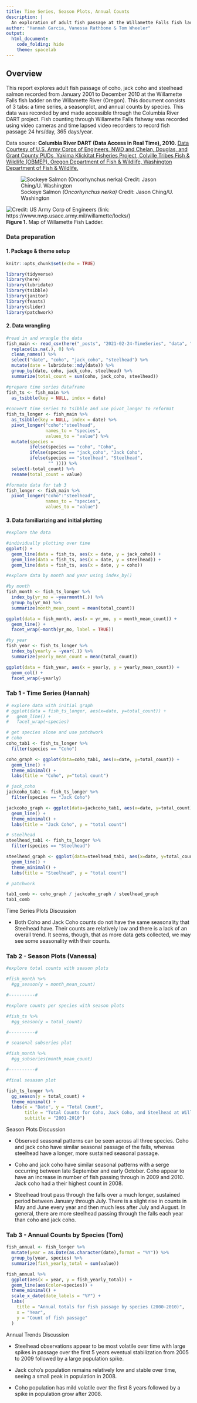 ```yaml
---
title: Time Series, Season Plots, Annual Counts
description: |
  An exploration of adult fish passage at the Willamette Falls fish ladder on the Willamette River, Oregon from 2001-2010
author: "Hannah Garcia, Vanessa Rathbone & Tom Wheeler"
output: 
  html_document:
    code_folding: hide
    theme: spacelab
---
```


## Overview {.tabset}

This report explores adult fish passage of coho, jack coho and steelhead salmon recorded from January 2001 to December 2010 at the Willamette Falls fish ladder on the Willamette River (Oregon). This document consists of 3 tabs: a time series, a seasonplot, and annual counts by species. This data was recorded by and made accessible through the Columbia River DART project. Fish counting through Willamette Falls fishway was recorded using video cameras and time lapsed video recorders to record fish passage 24 hrs/day, 365 days/year.

Data source: **Columbia River DART (Data Access in Real Time), 2010.** [Data Courtesy of U.S. Army Corps of Engineers, NWD and Chelan, Douglas, and Grant County PUDs, Yakima Klickitat Fisheries Project, Colville Tribes Fish & Wildlife (OBMEP), Oregon Department of Fish & Wildlife, Washington Department of Fish & Wildlife.](http://www.cbr.washington.edu/dart/query/adult_graph_text)

![Sockeye Salmon *(Oncorhynchus nerka)* Credit: Jason Ching/U. Washington](../images/sockeye_salmon1.jpg)

![Credit: US Army Corp of Engineers (link: https://www.nwp.usace.army.mil/willamette/locks/)](../images/Willamette_Falls_Locks_area_map.jpg)
**Figure 1.** Map of Willamette Fish Ladder. 

### Data preparation

#### 1. Package & theme setup

```r
knitr::opts_chunk$set(echo = TRUE)

library(tidyverse)
library(here)
library(lubridate)
library(tsibble)
library(janitor)
library(feasts)
library(slider)
library(patchwork)
```

#### 2. Data wrangling

```r

#read in and wrangle the data
fish_main <- read_csv(here("_posts", "2021-02-24-TimeSeries", "data", "willamette_fish_passage.csv")) %>%
  replace(is.na(.), 0) %>%
  clean_names() %>% 
  select("date", "coho", "jack_coho", "steelhead") %>% 
  mutate(date = lubridate::mdy(date)) %>% 
  group_by(date, coho, jack_coho, steelhead) %>% 
  summarize(total_count = sum(coho, jack_coho, steelhead))

#prepare time series dataframe 
fish_ts <- fish_main %>% 
  as_tsibble(key = NULL, index = date)
  
#convert time series to tsibble and use pivot_longer to reformat
fish_ts_longer <- fish_main %>% 
  as_tsibble(key = NULL, index = date) %>% 
  pivot_longer("coho":"steelhead",
               names_to = "species",
               values_to = "value") %>% 
  mutate(species = 
         ifelse(species == "coho", "Coho",
         ifelse(species == "jack_coho", "Jack Coho", 
         ifelse(species == "steelhead", "Steelhead", 
                "" )))) %>% 
  select(-total_count) %>% 
  rename(total_count = value)

#formate data for tab 3
fish_longer <- fish_main %>% 
  pivot_longer("coho":"steelhead",
               names_to = "species",
               values_to = "value")

```

#### 3. Data familiarizing and initial plotting

```r

#explore the data

#individually plotting over time
ggplot() +
  geom_line(data = fish_ts, aes(x = date, y = jack_coho)) +
  geom_line(data = fish_ts, aes(x = date, y = steelhead)) +
  geom_line(data = fish_ts, aes(x = date, y = coho))

#explore data by month and year using index_by() 

#by month
fish_month <- fish_ts_longer %>% 
  index_by(yr_mo = ~yearmonth(.)) %>% 
  group_by(yr_mo) %>% 
  summarize(month_mean_count = mean(total_count))

ggplot(data = fish_month, aes(x = yr_mo, y = month_mean_count)) +
  geom_line() +
  facet_wrap(~month(yr_mo, label = TRUE))

#by year
fish_year <- fish_ts_longer %>% 
  index_by(yearly = ~year(.)) %>% 
  summarize(yearly_mean_count = mean(total_count))

ggplot(data = fish_year, aes(x = yearly, y = yearly_mean_count)) +
  geom_col() +
  facet_wrap(~yearly)

```

### Tab 1 - Time Series (Hannah)

```r
# explore data with initial graph
# ggplot(data = fish_ts_longer, aes(x=date, y=total_count)) +
#   geom_line() +
#   facet_wrap(~species)

# get species alone and use patchwork
# coho
coho_tab1 <- fish_ts_longer %>% 
  filter(species == "Coho")

coho_graph <- ggplot(data=coho_tab1, aes(x=date, y=total_count)) +
  geom_line() +
  theme_minimal() +
  labs(title = "Coho", y="total count")

# jack_coho
jackcoho_tab1 <- fish_ts_longer %>% 
  filter(species == "Jack Coho")

jackcoho_graph <- ggplot(data=jackcoho_tab1, aes(x=date, y=total_count)) +
  geom_line() +
  theme_minimal() +
  labs(title = "Jack Coho", y = "total count")

# steelhead
steelhead_tab1 <- fish_ts_longer %>% 
  filter(species == "Steelhead")

steelhead_graph <- ggplot(data=steelhead_tab1, aes(x=date, y=total_count)) +
  geom_line() +
  theme_minimal() +
  labs(title = "Steelhead", y = "total count")

# patchwork

tab1_comb <- coho_graph / jackcoho_graph / steelhead_graph
tab1_comb
```

Time Series Plots Discussion

- Both Coho and Jack Coho counts do not have the same seasonality that Steelhead have. Their counts are relatively low and there is a lack of an overall trend. It seems, though, that as more data gets collected, we may see some seasonality with their counts. 

### Tab 2 - Season Plots (Vanessa)
```r

#explore total counts with season plots

#fish_month %>% 
  #gg_season(y = month_mean_count)

#----------#

#explore counts per species with season plots

#fish_ts %>%
  #gg_season(y = total_count)

#----------#

# seasonal subseries plot

#fish_month %>% 
  #gg_subseries(month_mean_count)

#----------#

#final sesason plot

fish_ts_longer %>% 
  gg_season(y = total_count) +
  theme_minimal() +
  labs(x = "Date", y = "Total Count", 
       title = "Total Counts for Coho, Jack Coho, and Steelhead at Willamette Falls, Oregon",
       subtitle = "2001-2010")

```

Season Plots Discussion

- Observed seasonal patterns can be seen across all three species. Coho and jack coho have similar seasonal passage of the falls, whereas steelhead have a longer, more sustained seasonal passage.

- Coho and jack coho have similar seasonal patterns with a serge occurring between late September and early October. Coho appear to have an increase in number of fish passing through in 2009 and 2010. Jack coho had a their highest count in 2008. 

- Steelhead trout pass through the falls over a much longer, sustained period between January through July. There is a slight rise in counts in May and June every year and then much less after July and August. In general, there are more steelhead passing through the falls each year than coho and jack coho. 

### Tab 3 - Annual Counts by Species (Tom)
```r
fish_annual <- fish_longer %>% 
  mutate(year = as.Date(as.character(date),format = "%Y")) %>%
  group_by(year, species) %>% 
  summarize(fish_yearly_total = sum(value))

fish_annual %>% 
  ggplot(aes(x = year, y = fish_yearly_total)) +
  geom_line(aes(color=species)) +
  theme_minimal() +
  scale_x_date(date_labels = "%Y") +
  labs(
    title = "Annual totals for fish passage by species (2000-2010)",
    x = "Year",
    y = "Count of fish passage"
  )
```

Annual Trends Discussion

- Steelhead observations appear to be most volatile over time with large spikes in passage over the first 5 years eventual stabilization from 2005 to 2009 followed by a large population spike.

- Jack coho's population remains relatively low and stable over time, seeing a small peak in population in 2008.

- Coho population has mild volatile over the first 8 years followed by a spike in population grow after 2008.